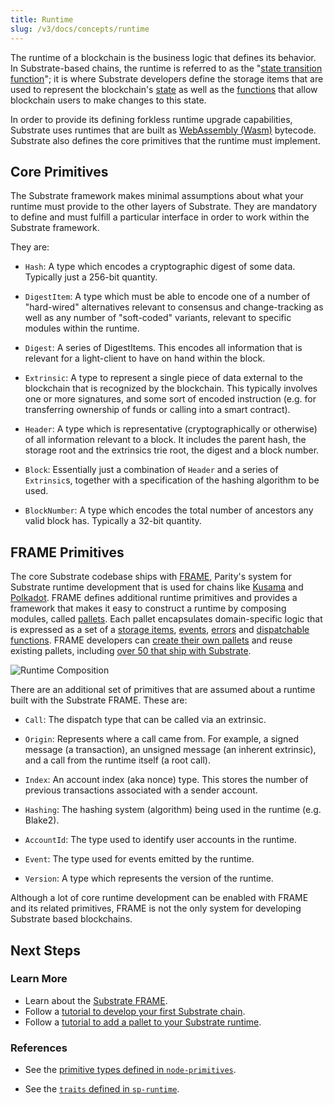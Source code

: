 ```yaml
---
title: Runtime
slug: /v3/docs/concepts/runtime
---
```


The runtime of a blockchain is the business logic that defines its behavior. In Substrate-based
chains, the runtime is referred to as the
"[state transition function](../../getting-started/glossary#state-transition-function-stf)";
it is where Substrate developers define the storage items that are used to represent the
blockchain's [state](../../getting-started/glossary#state) as well as the
[functions](../extrinsics) that allow blockchain users to make
changes to this state.

In order to provide its defining forkless runtime upgrade capabilities, Substrate uses runtimes that
are built as [WebAssembly (Wasm)](../../getting-started/glossary#webassembly-wasm)
bytecode. Substrate also defines the
core primitives that the runtime must
implement.

## Core Primitives

The Substrate framework makes minimal assumptions about what your runtime must provide to the other
layers of Substrate. They are mandatory to define and must fulfill a particular interface in order
to work within the Substrate framework.

They are:

- `Hash`: A type which encodes a cryptographic digest of some data. Typically just a 256-bit
  quantity.

- `DigestItem`: A type which must be able to encode one of a number of "hard-wired" alternatives
  relevant to consensus and change-tracking as well as any number of "soft-coded" variants, relevant
  to specific modules within the runtime.

- `Digest`: A series of DigestItems. This encodes all information that is relevant for a
  light-client to have on hand within the block.

- `Extrinsic`: A type to represent a single piece of data external to the blockchain that is
  recognized by the blockchain. This typically involves one or more signatures, and some sort of
  encoded instruction (e.g. for transferring ownership of funds or calling into a smart contract).

- `Header`: A type which is representative (cryptographically or otherwise) of all information
  relevant to a block. It includes the parent hash, the storage root and the extrinsics trie root,
  the digest and a block number.

- `Block`: Essentially just a combination of `Header` and a series of `Extrinsic`s, together with a
  specification of the hashing algorithm to be used.

- `BlockNumber`: A type which encodes the total number of ancestors any valid block has. Typically a
  32-bit quantity.

## FRAME Primitives

The core Substrate codebase ships with [FRAME](../../runtime/frame), Parity's system
for Substrate runtime development that is used for chains like
[Kusama](https://github.com/paritytech/polkadot/blob/master/runtime/kusama/src/lib.rs) and
[Polkadot](https://github.com/paritytech/polkadot/blob/master/runtime/polkadot/src/lib.rs). FRAME
defines additional runtime primitives and
provides a framework that makes it easy to construct a runtime by composing modules, called
[pallets](../../runtime/pallets). Each pallet encapsulates domain-specific logic that is expressed as a set of a
[storage items](../../runtime/storage), [events](../../runtime/events),
[errors](../../runtime/errors) and
[dispatchable functions](../../getting-started/glossary#dispatch). FRAME developers
can [create their own pallets](../../runtime/pallets) and reuse existing pallets,
including [over 50 that ship with Substrate](../../runtime/frame#prebuilt-pallets).

![Runtime Composition](../../../../src/images/docs/concepts/frame-runtime.png)

There are an additional set of primitives that are assumed about a runtime built with the Substrate
FRAME. These are:

- `Call`: The dispatch type that can be called via an extrinsic.

- `Origin`: Represents where a call came from. For example, a signed message (a transaction), an
  unsigned message (an inherent extrinsic), and a call from the runtime itself (a root call).

- `Index`: An account index (aka nonce) type. This stores the number of previous transactions
  associated with a sender account.

- `Hashing`: The hashing system (algorithm) being used in the runtime (e.g. Blake2).

- `AccountId`: The type used to identify user accounts in the runtime.

- `Event`: The type used for events emitted by the runtime.

- `Version`: A type which represents the version of the runtime.

Although a lot of core runtime development can be enabled with FRAME and 
its related primitives, FRAME is not the only system for developing 
Substrate based blockchains.

## Next Steps

### Learn More

- Learn about the [Substrate FRAME](../../runtime/frame).
- Follow a
  [tutorial to develop your first Substrate chain](/tutorials/create-your-first-substrate-chain/).
- Follow a [tutorial to add a pallet to your Substrate runtime](/tutorials/add-a-pallet/).

### References

- See the
  [primitive types defined in `node-primitives`](https://substrate.dev/rustdocs/v3.0.0/node_primitives/index.html).

- See the
  [`traits` defined in `sp-runtime`](https://substrate.dev/rustdocs/v3.0.0/sp_runtime/traits/index.html).
